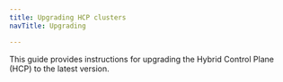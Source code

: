 ```yaml
---
title: Upgrading HCP clusters
navTitle: Upgrading

---
```


This guide provides instructions for upgrading the Hybrid Control Plane (HCP) to the latest version.
